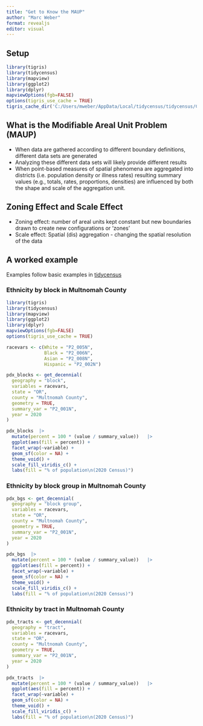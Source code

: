 ```yaml
---
title: "Get to Know the MAUP"
author: "Marc Weber"
format: revealjs
editor: visual
---
```


## Setup
```r
library(tigris)
library(tidycensus)
library(mapview)
library(ggplot2)
library(dplyr)
mapviewOptions(fgb=FALSE)
options(tigris_use_cache = TRUE)
tigris_cache_dir('C:/Users/mweber/AppData/Local/tidycensus/tidycensus/Cache')
```

## What is the Modifiable Areal Unit Problem (MAUP)

-   When data are gathered according to different boundary definitions, different data sets are generated
-   Analyzing these different data sets will likely provide different results
-   When point-based measures of spatial phenomena are aggregated into districts (i.e. population density or illness rates) resulting summary values (e.g., totals, rates, proportions, densities) are influenced by both the shape and scale of the aggregation unit.

## Zoning Effect and Scale Effect

-   Zoning effect: number of areal units kept constant but new boundaries drawn to create new configurations or 'zones'
-   Scale effect: Spatial (dis) aggregation - changing the spatial resolution of the data

## A worked example
Examples follow basic examples in [tidycensus](https://walker-data.com/tidycensus/articles/spatial-data.html)

### Ethnicity by block in Multnomah County
```r
library(tigris)
library(tidycensus)
library(mapview)
library(ggplot2)
library(dplyr)
mapviewOptions(fgb=FALSE)
options(tigris_use_cache = TRUE)

racevars <- c(White = "P2_005N", 
              Black = "P2_006N", 
              Asian = "P2_008N", 
              Hispanic = "P2_002N")

pdx_blocks <- get_decennial(
  geography = "block",
  variables = racevars,
  state = "OR",
  county = "Multnomah County",
  geometry = TRUE,
  summary_var = "P2_001N",
  year = 2020
) 
```

```r
pdx_blocks  |> 
  mutate(percent = 100 * (value / summary_value))   |>  
  ggplot(aes(fill = percent)) +
  facet_wrap(~variable) +
  geom_sf(color = NA) +
  theme_void() + 
  scale_fill_viridis_c() + 
  labs(fill = "% of population\n(2020 Census)")
```

### Ethnicity by block group in Multnomah County
```r
pdx_bgs <- get_decennial(
  geography = "block group",
  variables = racevars,
  state = "OR",
  county = "Multnomah County",
  geometry = TRUE,
  summary_var = "P2_001N",
  year = 2020
) 
```

```r
pdx_bgs  |> 
  mutate(percent = 100 * (value / summary_value))   |>  
  ggplot(aes(fill = percent)) +
  facet_wrap(~variable) +
  geom_sf(color = NA) +
  theme_void() + 
  scale_fill_viridis_c() + 
  labs(fill = "% of population\n(2020 Census)")
```

### Ethnicity by tract in Multnomah County
```r
pdx_tracts <- get_decennial(
  geography = "tract",
  variables = racevars,
  state = "OR",
  county = "Multnomah County",
  geometry = TRUE,
  summary_var = "P2_001N",
  year = 2020
) 
```

```r
pdx_tracts  |> 
  mutate(percent = 100 * (value / summary_value))   |>  
  ggplot(aes(fill = percent)) +
  facet_wrap(~variable) +
  geom_sf(color = NA) +
  theme_void() + 
  scale_fill_viridis_c() + 
  labs(fill = "% of population\n(2020 Census)")
```
